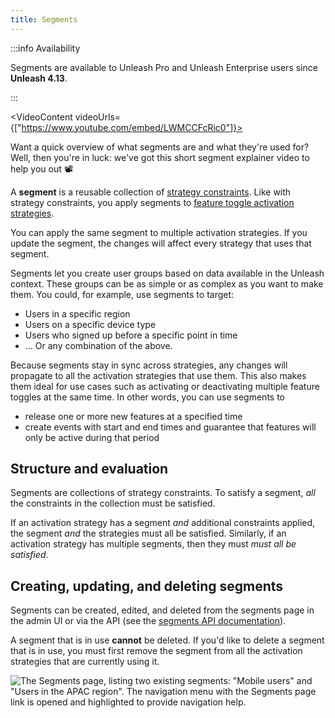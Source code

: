 ```yaml
---
title: Segments
---
```



:::info Availability

Segments are available to Unleash Pro and Unleash Enterprise users since **Unleash 4.13**.

:::

<VideoContent videoUrls={["https://www.youtube.com/embed/LWMCCFcRic0"]}>

Want a quick overview of what segments are and what they're used for? Well, then you're in luck: we've got this short segment explainer video to help you out 📽️

</VideoContent>

A **segment** is a reusable collection of [strategy constraints](../reference/strategy-constraints.md). Like with strategy constraints, you apply segments to [feature toggle activation strategies](../reference/activation-strategies.md).

You can apply the same segment to multiple activation strategies. If you update the segment, the changes will affect every strategy that uses that segment.

Segments let you create user groups based on data available in the Unleash context. These groups can be as simple or as complex as you want to make them. You could, for example, use segments to target:

-   Users in a specific region
-   Users on a specific device type
-   Users who signed up before a specific point in time
-   ... Or any combination of the above.

Because segments stay in sync across strategies, any changes will propagate to all the activation strategies that use them. This also makes them ideal for use cases such as activating or deactivating multiple feature toggles at the same time. In other words, you can use segments to

-   release one or more new features at a specified time
-   create events with start and end times and guarantee that features will only be active during that period

## Structure and evaluation

Segments are collections of strategy constraints. To satisfy a segment, _all_ the constraints in the collection must be satisfied.

If an activation strategy has a segment _and_ additional constraints applied, the segment _and_ the strategies must all be satisfied. Similarly, if an activation strategy has multiple segments, then they must _must all be satisfied_.

## Creating, updating, and deleting segments

Segments can be created, edited, and deleted from the segments page in the admin UI or via the API (see the [segments API documentation](/reference/api/legacy/unleash/admin/segments.mdx)).

A segment that is in use **cannot** be deleted. If you'd like to delete a segment that is in use, you must first remove the segment from all the activation strategies that are currently using it.

![The Segments page, listing two existing segments: "Mobile users" and "Users in the APAC region". The navigation menu with the Segments page link is opened and highlighted to provide navigation help.](/img/segments-page.png)
